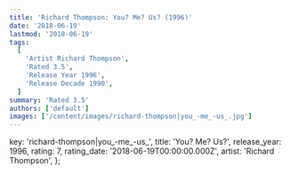 ```yaml
---
title: 'Richard Thompson: You? Me? Us? (1996)'
date: '2018-06-19'
lastmod: '2018-06-19'
tags:
  [
    'Artist Richard Thompson',
    'Rated 3.5',
    'Release Year 1996',
    'Release Decade 1990',
  ]
summary: 'Rated 3.5'
authors: ['default']
images: ['/content/images/richard-thompson|you_-me_-us_.jpg']
---
```


  key: 'richard-thompson|you_-me_-us_',
  title: 'You? Me? Us?',
  release_year: 1996,
  rating: 7,
  rating_date: '2018-06-19T00:00:00.000Z',
  artist: 'Richard Thompson',
};

<MusicRating data={data} />
